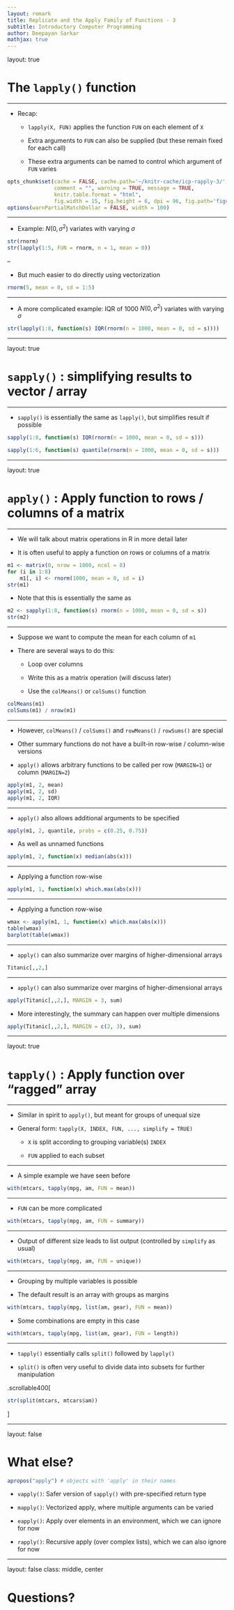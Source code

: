 ```yaml
---
layout: remark
title: Replicate and the Apply Family of Functions - 3
subtitle: Introductory Computer Programming
author: Deepayan Sarkar
mathjax: true
---
```


<!--  

# Topics 

* Replicating a simulation experiment

* The `*apply()` family of functions

* Functions can be arguments of other functions

* `do.call()`

-->

layout: true

# The `lapply()` function

---

* Recap:

	* `lapply(X, FUN)` applies the function `FUN` on each element of `X`
	
	* Extra arguments to `FUN` can also be supplied (but these remain fixed for each call)
	
	* These extra arguments can be named to control which argument of `FUN` varies


```r
opts_chunk$set(cache = FALSE, cache.path='~/knitr-cache/icp-rapply-3/', autodep = TRUE,
               comment = "", warning = TRUE, message = TRUE,
               knitr.table.format = "html",
               fig.width = 15, fig.height = 6, dpi = 96, fig.path='figures/rapply-3-')
options(warnPartialMatchDollar = FALSE, width = 100)
```

---

* Example: $N(0, \sigma^2)$ variates with varying $\sigma$

```r
str(rnorm)
str(lapply(1:5, FUN = rnorm, n = 1, mean = 0))
```
--


* But much easier to do directly using vectorization

```r
rnorm(5, mean = 0, sd = 1:5)
```

---

* A more complicated example: IQR of 1000 $N(0, \sigma^2)$ variates with varying $\sigma$

```r
str(lapply(1:8, function(s) IQR(rnorm(n = 1000, mean = 0, sd = s))))
```

---

layout: true

# `sapply()` : simplifying results to vector / array

---

* `sapply()` is essentially the same as `lapply()`, but simplifies result if possible

```r
sapply(1:8, function(s) IQR(rnorm(n = 1000, mean = 0, sd = s)))
```

```r
sapply(1:6, function(s) quantile(rnorm(n = 1000, mean = 0, sd = s)))
```

---

layout: true

# `apply()` : Apply function to rows / columns of a matrix

---

* We will talk about matrix operations in R in more detail later

* It is often useful to apply a function on rows or columns of a matrix

```r
m1 <- matrix(0, nrow = 1000, ncol = 8)
for (i in 1:8)
    m1[, i] <- rnorm(1000, mean = 0, sd = i)
str(m1)
```

* Note that this is essentially the same as

```r
m2 <- sapply(1:8, function(s) rnorm(n = 1000, mean = 0, sd = s))
str(m2)
```

---

* Suppose we want to compute the mean for each column of `m1`

* There are several ways to do this:

	- Loop over columns
	
	- Write this as a matrix operation (will discuss later)
	
	- Use the `colMeans()` or `colSums()` function
	
```r
colMeans(m1)
colSums(m1) / nrow(m1)
```

---

* However, `colMeans()` / `colSums()` and `rowMeans()` / `rowSums()` are special

* Other summary functions do not have a built-in row-wise / column-wise versions

* `apply()` allows arbitrary functions to be called per row (`MARGIN=1`) or column (`MARGIN=2`) 

```r
apply(m1, 2, mean)
apply(m1, 2, sd)
apply(m1, 2, IQR)
```

---

* `apply()` also allows additional arguments to be specified

```r
apply(m1, 2, quantile, probs = c(0.25, 0.75))
```

* As well as unnamed functions

```r
apply(m1, 2, function(x) median(abs(x)))
```

---

* Applying a function row-wise

```r
apply(m1, 1, function(x) which.max(abs(x)))
```

---

* Applying a function row-wise

```r
wmax <- apply(m1, 1, function(x) which.max(abs(x)))
table(wmax)
barplot(table(wmax))
```

---

* `apply()` can also summarize over margins of higher-dimensional arrays

```r
Titanic[,,2,]
```


---

* `apply()` can also summarize over margins of higher-dimensional arrays

```r
apply(Titanic[,,2,], MARGIN = 3, sum)
```

* More interestingly, the summary can happen over multiple dimensions

```r
apply(Titanic[,,2,], MARGIN = c(2, 3), sum)
```

---

layout: true

# `tapply()` : Apply function over "ragged" array

---

* Similar in spirit to `apply()`, but meant for groups of unequal size

* General form: `tapply(X, INDEX, FUN, ..., simplify = TRUE)`

	* `X` is split according to grouping variable(s) `INDEX`
	
	* `FUN` applied to each subset

---

* A simple example we have seen before

```r
with(mtcars, tapply(mpg, am, FUN = mean))
```

---

* `FUN` can be more complicated

```r
with(mtcars, tapply(mpg, am, FUN = summary))
```

---

* Output of different size leads to list output (controlled by `simplify` as usual)

```r
with(mtcars, tapply(mpg, am, FUN = unique))
```

---

* Grouping by multiple variables is possible

* The default result is an array with groups as margins

```r
with(mtcars, tapply(mpg, list(am, gear), FUN = mean))
```

* Some combinations are empty in this case

```r
with(mtcars, tapply(mpg, list(am, gear), FUN = length))
```

---

* `tapply()` essentially calls `split()` followed by `lapply()`

* `split()` is often very useful to divide data into subsets for further manipulation

.scrollable400[

```r
str(split(mtcars, mtcars$am))
```

]


---

layout: false

# What else?

```r
apropos("apply") # objects with 'apply' in their names
```

* `vapply()`: Safer version of `sapply()` with pre-specified return type

* `mapply()`: Vectorized apply, where multiple arguments can be varied

* `eapply()`: Apply over elements in an environment, which we can ignore for now

* `rapply()`: Recursive apply (over complex lists), which we can also ignore for now

---

layout: false
class: middle, center

# Questions?


